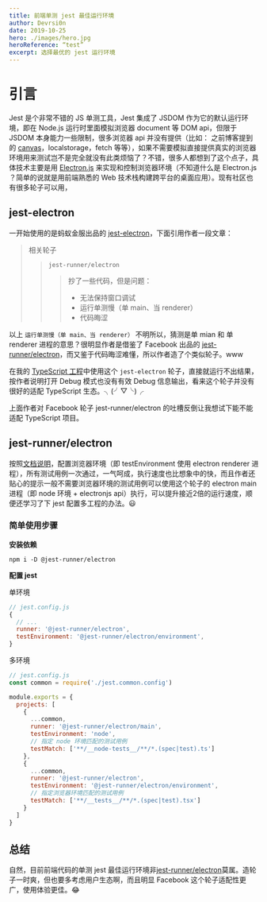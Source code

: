 ```yaml
---
title: 前端单测 jest 最佳运行环境
author: Devrsi0n
date: 2019-10-25
hero: ./images/hero.jpg
heroReference: “test”
excerpt: 选择最优的 jest 运行环境
---
```


# 引言

Jest 是个非常不错的 JS 单测工具，Jest 集成了 JSDOM 作为它的默认运行环境，即在 Node.js 运行时里面模拟浏览器 document 等 DOM api，但限于 JSDOM 本身能力一些限制，很多浏览器 api 并没有提供（比如： 之前博客提到的 [canvas](/articles/test-canvas-with-jest)，localstorage，fetch 等等），如果不需要模拟直接提供真实的浏览器环境用来测试岂不是完全就没有此类烦恼了？不错，很多人都想到了这个点子，具体技术主要是用 [Electron.js](https://electronjs.org/) 来实现和控制浏览器环境（不知道什么是 Electron.js ？简单的说就是用前端熟悉的 Web 技术栈构建跨平台的桌面应用）。现有社区也有很多轮子可以用，

## jest-electron

一开始使用的是蚂蚁金服出品的 [jest-electron](https://juejin.im/post/5d88ba23e51d4561b416d549)，下面引用作者一段文章：

> 相关轮子
>> `jest-runner/electron`
>>> 抄了一些代码，但是问题：
>>> - 无法保持窗口调试
>>> - 运行单测慢（单 main、当 renderer）
>>> - 代码晦涩

以上 `运行单测慢（单 main、当 renderer）` 不明所以，猜测是单 mian 和 单 renderer 进程的意思？很明显作者是借鉴了 Facebook 出品的 [jest-runner/electron](https://github.com/facebook-atom/jest-electron-runner)，而又鉴于代码晦涩难懂，所以作者造了个类似轮子。www

在我的 [TypeScript 工程](https://github.com/devrsi0n/Algorithms/tree/master/algs4)中使用这个 `jest-electron` 轮子，直接就运行不出结果，按作者说明打开 Debug 模式也没有有效 Debug 信息输出，看来这个轮子并没有很好的适配 TypeScript 生态。╮(╯▽╰)╭

上面作者对 Facebook 轮子 jest-runner/electron 的吐槽反倒让我想试下能不能适配 TypeScript 项目。

## jest-runner/electron

按照[文档说明](https://github.com/facebook-atom/jest-electron-runner)，配置浏览器环境（即 testEnvironment 使用 electron renderer 进程），所有测试用例一次通过，一气呵成，执行速度也比想象中的快，而且作者还贴心的提示一般不需要浏览器环境的测试用例可以使用这个轮子的 electron main 进程（即 node 环境 + electronjs api）执行，可以提升接近2倍的运行速度，顺便还学习了下 jest 配置多工程的办法。😃

### 简单使用步骤

**安装依赖**

```shell
npm i -D @jest-runner/electron
```

**配置 jest**

单环境

```js
// jest.config.js
{
  // ...
  runner: '@jest-runner/electron',
  testEnvironment: '@jest-runner/electron/environment',
}
```

多环境

```js
// jest.config.js
const common = require('./jest.common.config')

module.exports = {
  projects: [
    {
      ...common,
      runner: '@jest-runner/electron/main',
      testEnvironment: 'node',
      // 指定 node 环境匹配的测试用例
      testMatch: ['**/__node-tests__/**/*.(spec|test).ts']
    },
    {
      ...common,
      runner: '@jest-runner/electron',
      testEnvironment: '@jest-runner/electron/environment',
      // 指定浏览器环境匹配的测试用例
      testMatch: ['**/__tests__/**/*.(spec|test).tsx']
    }
  ]
}
```

## 总结

自然，目前前端代码的单测 jest 最佳运行环境非[jest-runner/electron](https://github.com/facebook-atom/jest-electron-runner)莫属。造轮子一时爽，但也要多考虑用户生态啊，而且明显 Facebook 这个轮子适配性更广，使用体验更佳。😂
